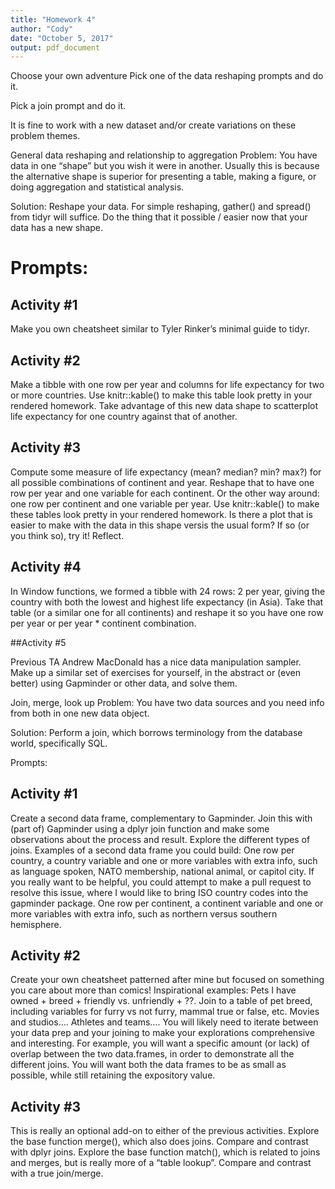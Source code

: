 ```yaml
---
title: "Homework 4"
author: "Cody"
date: "October 5, 2017"
output: pdf_document
---
```


Choose your own adventure
Pick one of the data reshaping prompts and do it.

Pick a join prompt and do it.

It is fine to work with a new dataset and/or create variations on these problem themes.

General data reshaping and relationship to aggregation
Problem: You have data in one “shape” but you wish it were in another. Usually this is because the alternative shape is superior for presenting a table, making a figure, or doing aggregation and statistical analysis.

Solution: Reshape your data. For simple reshaping, gather() and spread() from tidyr will suffice. Do the thing that it possible / easier now that your data has a new shape.

# Prompts:

## Activity #1

Make you own cheatsheet similar to Tyler Rinker’s minimal guide to tidyr.

## Activity #2

Make a tibble with one row per year and columns for life expectancy for two or more countries.
Use knitr::kable() to make this table look pretty in your rendered homework.
Take advantage of this new data shape to scatterplot life expectancy for one country against that of another.

## Activity #3

Compute some measure of life expectancy (mean? median? min? max?) for all possible combinations of continent and year. Reshape that to have one row per year and one variable for each continent. Or the other way around: one row per continent and one variable per year.
Use knitr::kable() to make these tables look pretty in your rendered homework.
Is there a plot that is easier to make with the data in this shape versis the usual form? If so (or you think so), try it! Reflect.

## Activity #4

In Window functions, we formed a tibble with 24 rows: 2 per year, giving the country with both the lowest and highest life expectancy (in Asia). Take that table (or a similar one for all continents) and reshape it so you have one row per year or per year * continent combination.

##Activity #5

Previous TA Andrew MacDonald has a nice data manipulation sampler. Make up a similar set of exercises for yourself, in the abstract or (even better) using Gapminder or other data, and solve them.

Join, merge, look up
Problem: You have two data sources and you need info from both in one new data object.

Solution: Perform a join, which borrows terminology from the database world, specifically SQL.

Prompts:

## Activity #1

Create a second data frame, complementary to Gapminder. Join this with (part of) Gapminder using a  dplyr join function and make some observations about the process and result. Explore the different types of joins. Examples of a second data frame you could build:
One row per country, a country variable and one or more variables with extra info, such as language spoken, NATO membership, national animal, or capitol city. If you really want to be helpful, you could attempt to make a pull request to resolve this issue, where I would like to bring ISO country codes into the gapminder package.
One row per continent, a continent variable and one or more variables with extra info, such as northern versus southern hemisphere.

## Activity #2

Create your own cheatsheet patterned after mine but focused on something you care about more than comics! Inspirational examples:
Pets I have owned + breed + friendly vs. unfriendly + ??. Join to a table of pet breed, including variables for furry vs not furry, mammal true or false, etc.
Movies and studios….
Athletes and teams….
You will likely need to iterate between your data prep and your joining to make your explorations comprehensive and interesting. For example, you will want a specific amount (or lack) of overlap between the two data.frames, in order to demonstrate all the different joins. You will want both the data frames to be as small as possible, while still retaining the expository value.

## Activity #3

This is really an optional add-on to either of the previous activities.
Explore the base function merge(), which also does joins. Compare and contrast with dplyr joins.
Explore the base function match(), which is related to joins and merges, but is really more of a “table lookup”. Compare and contrast with a true join/merge.